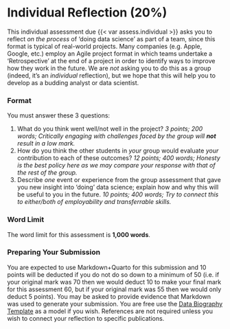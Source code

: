 # Individual Reflection (20%)

This individual assessment due {{< var assess.individual >}} asks you to reflect *on the process* of 'doing data science' as part of a team, since this format is typical of real-world projects. Many companies (e.g. Apple, Google, etc.) employ an Agile project format in which teams undertake a 'Retrospective' at the end of a project in order to identify ways to improve how they work in the future. We are *not* asking you to do this as a group (indeed, it's an *individual* reflection), but we hope that this will help you to develop as a budding analyst or data scientist.

### Format

You must answer these 3 questions:

1. What do you think went well/not well in the project? *3 points; 200 words; Critically engaging with challenges faced by the group will **not** result in a low mark.*
2. How do you think the other students in *your* group would evaluate *your* contribution to each of these outcomes? *12 points; 400 words; Honesty is the best policy here as we may compare your response with that of the rest of the group.*
3. Describe *one* event or experience from the group assessment that gave you new insight into 'doing' data science; explain how and why this will be useful to you in the future. *10 points; 400 words; Try to connect this to either/both of employability and transferrable skills.*

### Word Limit

The word limit for this assessment is **1,000 words**.

### Preparing Your Submission

You are expected to use Markdown+Quarto for this submission and 10 points will be deducted if you do not do so down to a minimum of 50 (i.e. if your original mark was 70 then we would deduct 10 to make your final mark for this assessment 60, but if your original mark was 55 then we would only deduct 5 points). You may be asked to provide evidence that Markdown was used to generate your submission. You are free use the [Data Biography Template](https://github.com/jreades/fsds/blob/master/assessments/Data_Biography.qmd) as a model if you wish. References are not required unless you wish to connect your reflection to specific publications.